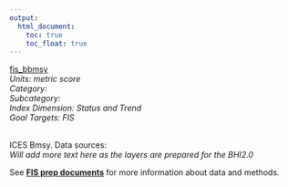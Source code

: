 ```yaml
---
output:
  html_document:
    toc: true
    toc_float: true
---
```


[fis_bbmsy](https://github.com/OHI-Science/bhi/blob/master/baltic/layers/fis_bbmsy_bhi2015.csv)\
*Units: metric score*\
*Category:*\
*Subcategory:*\
*Index Dimension: Status and Trend*\
*Goal Targets: FIS*\
<br>

ICES Bmsy.  Data sources:\
*Will add more text here as the layers are prepared for the BHI2.0*

See [**FIS prep documents**](https://github.com/OHI-Science/bhi-1.0-archive/blob/draft/baltic2015/prep/FIS/fis_prep.md) for more information about data and methods.

<br>

